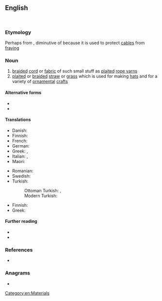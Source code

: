 ==English==
[[File:Paillet à 1 demi clé.jpg|thumb|right|{{lang|en|Nautical sennit (1).}}]]
[[File:Man's breast ornament (civavonovono), Fiji, 18th century, whale ivory, pearl shell and sennit, HAA.JPG|thumb|right|{{lang|en|A breast ornament made with sennit (2).}}]]

===Etymology===
Perhaps from {{der|en|fr|coussinet}}, diminutive of {{m|fr|coussin|t=cushion}} because it is used to protect [[cable]]s from [[fray]]ing

===Noun===
{{en-noun|~}}

# [[braid]]ed [[cord]] or [[fabric]] of such small stuff as [[plait]]ed [[rope yarn]]s
# [[plait]]ed or [[braid]]ed [[straw]] or [[grass]] which is used for making [[hat]]s and for a variety of [[ornamental]] [[craft]]s
#: {{uxi|en|In the 19th century British sailors wore '''sennit''' or '''sennet''' hats. Originally made by the sailors themselves they could be waterproofed with tar.}}

====Alternative forms====
* {{alter|en|sennet}}
* {{alter|en|sinnet}}

====Translations====
{{trans-top|braided cord}}
* Danish: {{t-needed|da}}
* Finnish: {{t|fi|köysipalmikko}}
* French: {{t+|fr|paillet|m}}
* German: {{t|de|Platting|m|f|n}}
* Greek: {{t+|el|σαλαμάστρα|f}}, {{t|el|σαλμάστρα|f}}
* Italian: {{t|it|salamastra|f}}, {{t|it|salmastra|f}}
* Maori: {{t|mi|kopu}}
{{trans-mid}}
* Romanian: {{t|ro|salamastră|alt=salam<strong>a</strong>stră|f}}
* Swedish: {{t|sv|platting|c}}
* Turkish:
*: Ottoman Turkish: {{t|ota|صالاماستره|tr=salamastra, salamastıra}}, {{t|ota|صالمستره|tr=salamastra, salamastıra, salmastra}}
*: Modern Turkish: {{t+|tr|salmastra}}
{{trans-mid}}
{{trans-bottom}}

{{trans-top|plaited straw}}
* Finnish: {{t|fi|olkipalmikko}}
* Greek: {{t+|el|πλεκτή|f}}
{{trans-mid}}
{{trans-bottom}}

====Further reading====
* {{pedialite|lang=de|Platting}}
* {{pedialite}}

===References===
* {{R:Webster NCD 1967}}

===Anagrams===
* {{anagrams|en|a=einnst|innest|nestin|sinnet|tennis|tensin}}

[[Category:en:Materials]]